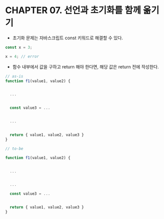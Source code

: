 # CHAPTER 07. 선언과 초기화를 함께 옮기기

- 초기화 문제는 자바스크립트 const 키워드로 해결할 수 있다.

```js
const x = 3;

x = 4; // error
```

- 함수 내부에서 값을 구하고 return 해야 한다면, 해당 값은 return 전에 작성한다.

```js
// as-is
function f1(value1, value2) {


  ...


  const value3 = ...


  ...


  return { value1, value2, value3 }
}

// to-be

function f1(value1, value2) {


  ...


  ...

  const value3 = ...


  return { value1, value2, value3 }
}
```
